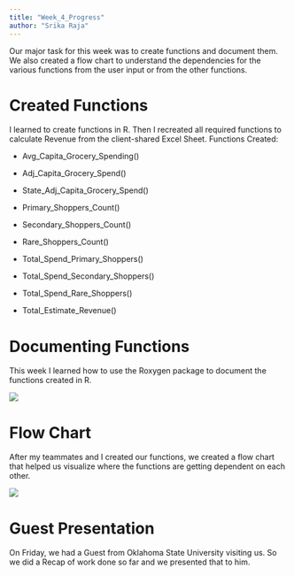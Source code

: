 ```yaml
---
title: "Week_4_Progress"
author: "Srika Raja"
---
```


Our major task for this week was to create functions and document them. We also created a flow chart to understand the dependencies for the various functions from the user input or from the other functions.

# Created Functions

I learned to create functions in R. Then I recreated all required functions to calculate Revenue from the client-shared Excel Sheet. Functions Created:

-    Avg_Capita_Grocery_Spending() 

-   Adj_Capita_Grocery_Spend() 

-   State_Adj_Capita_Grocery_Spend() 

-   Primary_Shoppers_Count() 

-   Secondary_Shoppers_Count() 

-   Rare_Shoppers_Count() 

-   Total_Spend_Primary_Shoppers() 

-   Total_Spend_Secondary_Shoppers() 

-   Total_Spend_Rare_Shoppers()

-   Total_Estimate_Revenue() 

# Documenting Functions

This week I learned how to use the Roxygen package to document the functions created in R.

![](images/documentation.png)

# Flow Chart

After my teammates and I created our functions, we created a flow chart that helped us visualize where the functions are getting dependent on each other.

![](images/Groceries Functions Hierarchy (1).jpg)

# Guest Presentation

On Friday, we had a Guest from Oklahoma State University visiting us. So we did a Recap of work done so far and we presented that to him.
